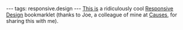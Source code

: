 ---
tags: responsive.design
---
[http://responsive.victorcoulon.fr/ This is] a ridiculously cool [[Responsive Design]] bookmarklet (thanks to Joe, a colleague of mine at [[Causes]], for sharing this with me).
